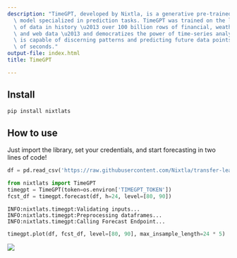 ```yaml
---
description: "TimeGPT, developed by Nixtla, is a generative pre-trained transformer\
  \ model specialized in prediction tasks. TimeGPT was trained on the largest collection\
  \ of data in history \u2013 over 100 billion rows of financial, weather, energy,\
  \ and web data \u2013 and democratizes the power of time-series analysis. This tool\
  \ is capable of discerning patterns and predicting future data points in a matter\
  \ of seconds."
output-file: index.html
title: TimeGPT

---
```


## Install

```bash
pip install nixtlats
```

## How to use

Just import the library, set your credentials, and start forecasting in
two lines of code!

```python
df = pd.read_csv('https://raw.githubusercontent.com/Nixtla/transfer-learning-time-series/main/datasets/electricity-short.csv')

from nixtlats import TimeGPT
timegpt = TimeGPT(token=os.environ['TIMEGPT_TOKEN'])
fcst_df = timegpt.forecast(df, h=24, level=[80, 90])
```

``` text
INFO:nixtlats.timegpt:Validating inputs...
INFO:nixtlats.timegpt:Preprocessing dataframes...
INFO:nixtlats.timegpt:Calling Forecast Endpoint...
```

```python
timegpt.plot(df, fcst_df, level=[80, 90], max_insample_length=24 * 5)
```

![](/index_files/figure-markdown_strict/cell-3-output-1.png)

